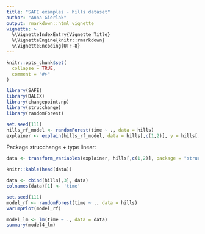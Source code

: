 ```yaml
---
title: "SAFE examples - hills dataset"
author: "Anna Gierlak"
output: rmarkdown::html_vignette
vignette: >
  %\VignetteIndexEntry{Vignette Title}
  %\VignetteEngine{knitr::rmarkdown}
  %\VignetteEncoding{UTF-8}
---
```


```r
knitr::opts_chunk$set(
  collapse = TRUE,
  comment = "#>"
)
```

```r
library(SAFE)
library(DALEX)
library(changepoint.np)
library(strucchange)
library(randomForest)
```

```r
set.seed(111)
hills_rf_model <- randomForest(time ~ ., data = hills)
explainer <- explain(hills_rf_model, data = hills[,c(1,2)], y = hills[,3])
```


Package strucchange + type linear:

```r
data <- transform_variables(explainer, hills[,c(1,2)], package = "strucchange", type = "linear", plot = TRUE)
```

```r
knitr::kable(head(data))
```

```r
data <- cbind(hills[,3], data)
colnames(data)[1] <- 'time'

set.seed(111)
model_rf <- randomForest(time ~ ., data = hills)
varImpPlot(model_rf)

model_lm <- lm(time ~ ., data = data)
summary(model4_lm)
```






